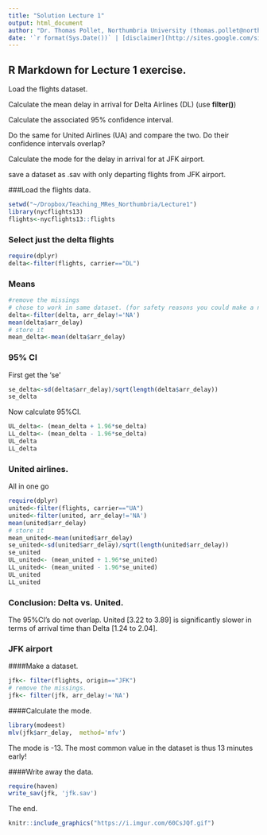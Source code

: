 ```yaml
---
title: "Solution Lecture 1"
output: html_document
author: "Dr. Thomas Pollet, Northumbria University (thomas.pollet@northumbria.ac.uk)"
date: '`r format(Sys.Date())` | [disclaimer](http://sites.google.com/site/thomasvpollet/disclaimer)'
---
```


## R Markdown for Lecture 1 exercise.

 Load the flights dataset.

 Calculate the mean delay in arrival for Delta Airlines (DL) (use **filter()**)

 Calculate the associated 95% confidence interval.

 Do the same for United Airlines (UA) and compare the two. Do their confidence intervals overlap?

 Calculate the mode for the delay in arrival for at JFK airport.

 save a dataset as .sav with only departing flights from JFK airport.


###Load the flights data.

```r
setwd("~/Dropbox/Teaching_MRes_Northumbria/Lecture1")
library(nycflights13)
flights<-nycflights13::flights
```

### Select just the delta flights

```r
require(dplyr)
delta<-filter(flights, carrier=="DL")
```

### Means 

```r
#remove the missings
# chose to work in same dataset. (for safety reasons you could make a new one!)
delta<-filter(delta, arr_delay!='NA')
mean(delta$arr_delay)
# store it
mean_delta<-mean(delta$arr_delay)
```

### 95% CI

First get the 'se'
```r
se_delta<-sd(delta$arr_delay)/sqrt(length(delta$arr_delay))
se_delta
```

Now calculate 95%CI.

```r
UL_delta<- (mean_delta + 1.96*se_delta)
LL_delta<- (mean_delta - 1.96*se_delta)
UL_delta
LL_delta
```

### United airlines.

All in one go

```r
require(dplyr)
united<-filter(flights, carrier=="UA")
united<-filter(united, arr_delay!='NA')
mean(united$arr_delay)
# store it
mean_united<-mean(united$arr_delay)
se_united<-sd(united$arr_delay)/sqrt(length(united$arr_delay))
se_united
UL_united<- (mean_united + 1.96*se_united)
LL_united<- (mean_united - 1.96*se_united)
UL_united
LL_united

```

### Conclusion: Delta vs. United.

The 95%CI's do not overlap. United [3.22 to 3.89] is significantly slower in terms of arrival time than Delta [1.24 to 2.04].

### JFK airport

####Make a dataset.

```r
jfk<- filter(flights, origin=="JFK")
# remove the missings.
jfk<- filter(jfk, arr_delay!='NA')
```

####Calculate the mode.

```r
library(modeest)
mlv(jfk$arr_delay,  method='mfv')
```

The mode is  -13. The most common value in the dataset is thus 13 minutes early!

####Write away the data.

```r
require(haven)
write_sav(jfk, 'jfk.sav')
```

The end.

```r
knitr::include_graphics("https://i.imgur.com/60CsJQf.gif")
```

